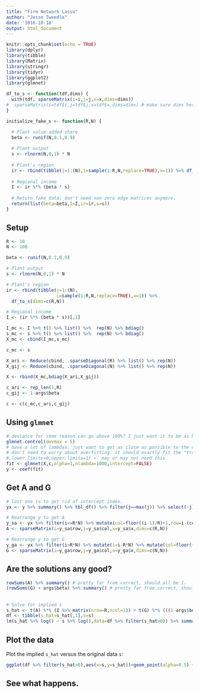 ```yaml
---
title: "Firm Network Lasso"
author: "Jesse Tweedle"
date: '2016-10-18'
output: html_document
---
```


```r
knitr::opts_chunk$set(echo = TRUE)
library(dplyr)
library(tibble)
library(Matrix)
library(stringr)
library(tidyr)
library(ggplot2)
library(glmnet)

df_to_s <- function(tdf,dims) {
  with(tdf, sparseMatrix(i=i,j=j,x=x,dims=dims))
#  sparseMatrix(i=tdf$i,j=tdf$j,x=tdf$x,dims=dims) # make sure dims here; if last i or j is missing, dims might not match.
}

initialize_fake_s <- function(R,N) {

  # Plant value-added share
  beta <- runif(N,0.1,0.9)
  
  # Plant output
  s <- rlnorm(N,0,1) * N
  
  # Plant's region
  ir <- rbind(tibble(j=1:(N),i=sample(1:R,N,replace=TRUE),x=1)) %>% df_to_s(dims=c(R,N))
  
  # Regional income
  I <- ir %*% (beta * s)
  
  # Return fake data; don't need non-zero edge matrices anymore.
  return(list(beta=beta,I=I,ir=ir,s=s))
}
```

## Setup

```r
R <- 10
N <- 100

beta <- runif(N,0.1,0.9)

# Plant output
s <- rlnorm(N,0,1) * N

# Plant's region
ir <- rbind(tibble(j=1:(N),
                   i=sample(1:R,N,replace=TRUE),x=1)) %>% 
  df_to_s(dims=c(R,N))

# Regional income
I <- (ir %*% (beta * s))[,1]

I_mc <- I %>% t() %>% list() %>%  rep(N) %>% bdiag()
s_mc <- s %>% t() %>% list() %>%  rep(N) %>% bdiag()
X_mc <- cbind(I_mc,s_mc)

c_mc <- s

X_ari <- Reduce(cbind, .sparseDiagonal(R) %>% list() %>% rep(N))
X_gij <- Reduce(cbind, .sparseDiagonal(N) %>% list() %>% rep(N))

X <- rbind(X_mc,bdiag(X_ari,X_gij))

c_ari <- rep_len(1,R)
c_gij <- 1-args$beta

c <- c(c_mc,c_ari,c_gij)
```

## Using `glmnet`
```r
# deviance for some reason can go above 100%? I just want it to be as high as possible.
glmnet.control(devmax = 5)
# have a lot of lambdas. just want to get as close as possible to the data,
# don't need to worry about overfitting. it should exactly fit the "training" data.
#,lower.limits=0,upper.limits=1) <- may or may not need this.
fit <- glmnet(X,c,alpha=1,nlambda=1000,intercept=FALSE)
y <- coef(fit)
```

## Get A and G

```r

# last one is to get rid of intercept index.
yx <- y %>% summary() %>% tbl_df() %>% filter(j==max(j)) %>% select(-j) %>% mutate(i=i-1) 

# Rearrange y to get A
y_sa <- yx %>% filter(i<=R*N) %>% mutate(col=floor((i-1)/R)+1,row=i-(col-1)*R)
A <- sparseMatrix(i=y_sa$row,j=y_sa$col,x=y_sa$x,dims=c(R,N))

# Rearrange y to get G
y_ga <- yx %>% filter(i>R*N) %>% mutate(i=i-R*N) %>% mutate(col=floor((i-1)/N)+1,row=i-(col-1)*N)
G <- sparseMatrix(i=y_ga$row,j=y_ga$col,x=y_ga$x,dims=c(N,N))

```

## Are the solutions any good?
```r

rowSums(A) %>% summary() # pretty far from correct, should all be 1.
(rowSums(G) + args$beta) %>% summary() # pretty far from correct, should all be 1.


```

## 

```r

# Solve for implied s
s_hat <- t(A) %*% (I %>% matrix(nrow=R,ncol=1)) + t(G) %*% (((1-args$beta)*s) %>% matrix(nrow=N,ncol=1)) 
df <- tibble(s_hat=s_hat[,1],s=s)
lm(s_hat %>% log() ~ s %>% log(),data=df %>% filter(s_hat>0)) %>% summary()

```

## Plot the data

Plot the implied `s_hat` versus the original data `s`:

```r
ggplot(df %>% filter(s_hat>0),aes(x=s,y=s_hat))+geom_point(alpha=0.5) + scale_x_log10() + scale_y_log10() 
```

## See what happens.







